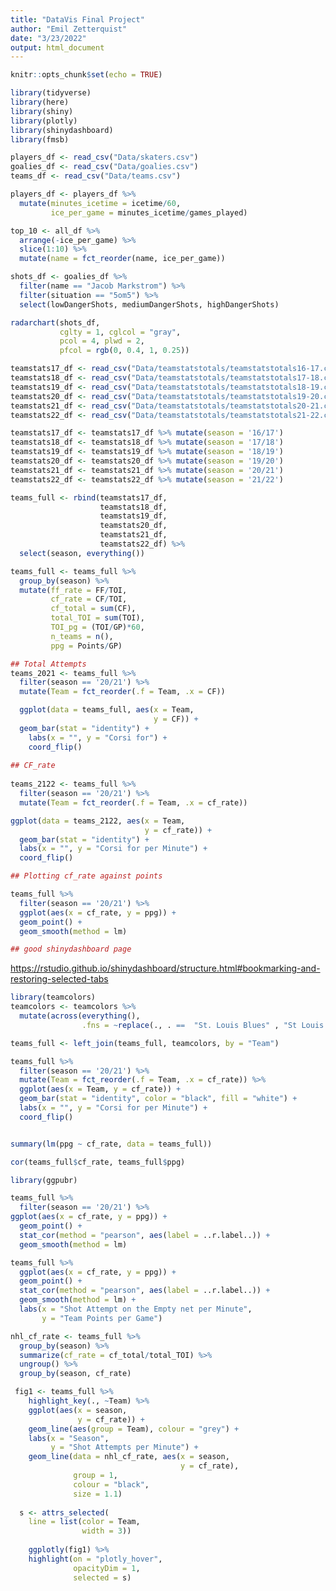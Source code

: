 ```yaml
---
title: "DataVis Final Project"
author: "Emil Zetterquist"
date: "3/23/2022"
output: html_document
---
```


```r
knitr::opts_chunk$set(echo = TRUE)
```

```r
library(tidyverse)
library(here)
library(shiny)
library(plotly)
library(shinydashboard)
library(fmsb)

players_df <- read_csv("Data/skaters.csv")
goalies_df <- read_csv("Data/goalies.csv")
teams_df <- read_csv("Data/teams.csv")
```


```r
players_df <- players_df %>%
  mutate(minutes_icetime = icetime/60,
         ice_per_game = minutes_icetime/games_played)

top_10 <- all_df %>% 
  arrange(-ice_per_game) %>%
  slice(1:10) %>%
  mutate(name = fct_reorder(name, ice_per_game))

```


```r
shots_df <- goalies_df %>%
  filter(name == "Jacob Markstrom") %>%
  filter(situation == "5om5") %>%
  select(lowDangerShots, mediumDangerShots, highDangerShots)

radarchart(shots_df,
           cglty = 1, cglcol = "gray",
           pcol = 4, plwd = 2,
           pfcol = rgb(0, 0.4, 1, 0.25))
```

```r
teamstats17_df <- read_csv("Data/teamstatstotals/teamstatstotals16-17.csv")
teamstats18_df <- read_csv("Data/teamstatstotals/teamstatstotals17-18.csv")
teamstats19_df <- read_csv("Data/teamstatstotals/teamstatstotals18-19.csv")
teamstats20_df <- read_csv("Data/teamstatstotals/teamstatstotals19-20.csv")
teamstats21_df <- read_csv("Data/teamstatstotals/teamstatstotals20-21.csv")
teamstats22_df <- read_csv("Data/teamstatstotals/teamstatstotals21-22.csv")

teamstats17_df <- teamstats17_df %>% mutate(season = '16/17')
teamstats18_df <- teamstats18_df %>% mutate(season = '17/18') 
teamstats19_df <- teamstats19_df %>% mutate(season = '18/19')
teamstats20_df <- teamstats20_df %>% mutate(season = '19/20')
teamstats21_df <- teamstats21_df %>% mutate(season = '20/21')
teamstats22_df <- teamstats22_df %>% mutate(season = '21/22')

teams_full <- rbind(teamstats17_df,
                    teamstats18_df,
                    teamstats19_df,
                    teamstats20_df, 
                    teamstats21_df,
                    teamstats22_df) %>%
  select(season, everything())

teams_full <- teams_full %>%
  group_by(season) %>%
  mutate(ff_rate = FF/TOI,
         cf_rate = CF/TOI,
         cf_total = sum(CF),
         total_TOI = sum(TOI),
         TOI_pg = (TOI/GP)*60,
         n_teams = n(),
         ppg = Points/GP)

## Total Attempts
teams_2021 <- teams_full %>% 
  filter(season == '20/21') %>%
  mutate(Team = fct_reorder(.f = Team, .x = CF))

  ggplot(data = teams_full, aes(x = Team,
                                y = CF)) +
  geom_bar(stat = "identity") +
    labs(x = "", y = "Corsi for") +
    coord_flip()
  
## CF_rate
  
teams_2122 <- teams_full %>%
  filter(season == '20/21') %>%
  mutate(Team = fct_reorder(.f = Team, .x = cf_rate)) 

ggplot(data = teams_2122, aes(x = Team,
                              y = cf_rate)) +
  geom_bar(stat = "identity") +
  labs(x = "", y = "Corsi for per Minute") +
  coord_flip()

## Plotting cf_rate against points

teams_full %>% 
  filter(season == '20/21') %>%
  ggplot(aes(x = cf_rate, y = ppg)) +
  geom_point() +
  geom_smooth(method = lm)

## good shinydashboard page
```


<https://rstudio.github.io/shinydashboard/structure.html#bookmarking-and-restoring-selected-tabs>

```r
library(teamcolors)
teamcolors <- teamcolors %>%
  mutate(across(everything(),
                .fns = ~replace(., . ==  "St. Louis Blues" , "St Louis Blues")))

teams_full <- left_join(teams_full, teamcolors, by = "Team")

teams_full %>%
  filter(season == '20/21') %>%
  mutate(Team = fct_reorder(.f = Team, .x = cf_rate)) %>%
  ggplot(aes(x = Team, y = cf_rate)) +
  geom_bar(stat = "identity", color = "black", fill = "white") +
  labs(x = "", y = "Corsi for per Minute") +
  coord_flip()


summary(lm(ppg ~ cf_rate, data = teams_full))

cor(teams_full$cf_rate, teams_full$ppg)

library(ggpubr)

teams_full %>%
  filter(season == '20/21') %>%
ggplot(aes(x = cf_rate, y = ppg)) +
  geom_point() + 
  stat_cor(method = "pearson", aes(label = ..r.label..)) +
  geom_smooth(method = lm)

teams_full %>%
  ggplot(aes(x = cf_rate, y = ppg)) +
  geom_point() +
  stat_cor(method = "pearson", aes(label = ..r.label..)) +
  geom_smooth(method = lm) +
  labs(x = "Shot Attempt on the Empty net per Minute",
       y = "Team Points per Game")
```

```r

nhl_cf_rate <- teams_full %>%
  group_by(season) %>%
  summarize(cf_rate = cf_total/total_TOI) %>%
  ungroup() %>%
  group_by(season, cf_rate)

```

```r
 fig1 <- teams_full %>%
    highlight_key(., ~Team) %>%
    ggplot(aes(x = season, 
               y = cf_rate)) +
    geom_line(aes(group = Team), colour = "grey") +
    labs(x = "Season",
         y = "Shot Attempts per Minute") +
    geom_line(data = nhl_cf_rate, aes(x = season,
                                      y = cf_rate), 
              group = 1,
              colour = "black", 
              size = 1.1) 
  
  s <- attrs_selected(
    line = list(color = Team,
                width = 3))
  
    ggplotly(fig1) %>%
    highlight(on = "plotly_hover",
              opacityDim = 1,
              selected = s)
```

